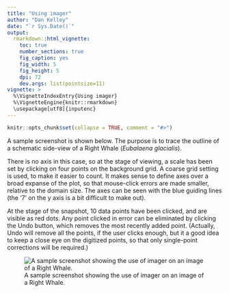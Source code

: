 ```yaml
---
title: "Using imager"
author: "Dan Kelley"
date: "`r Sys.Date()`"
output:
  rmarkdown::html_vignette:
    toc: true
    number_sections: true
    fig_caption: yes
    fig_width: 5
    fig_height: 5
    dpi: 72
    dev.args: list(pointsize=11)
vignette: >
  %\VignetteIndexEntry{Using imager}
  %\VignetteEngine{knitr::rmarkdown}
  \usepackage[utf8]{inputenc}
---
```


<!-- HOW TO BUILD THE VIGNETTE. -->
<!-- 1. edit this file in vignettes/imager.Rmd -->
<!-- 2. run devtools::build_vignettes() -->
<!-- 3. build imager -->


```r
knitr::opts_chunk$set(collapse = TRUE, comment = "#>")
```

A sample screenshot is shown below. The purpose is to trace the outline of a
schematic side-view of a Right Whale (*Eubalaena glacialis*).

There is no axis in this case, so at the stage of viewing, a scale has been set
by clicking on four points on the background grid. A coarse grid setting is
used, to make it easier to count. It makes sense to define axes over a broad
expanse of the plot, so that mouse-click errors are made smaller, relative to
the domain size.  The axes can be seen with the blue guiding lines (the '7' on
the y axis is a bit difficult to make out).

At the stage of the snapshot, 10 data points have been clicked, and are visible
as red dots. Any point clicked in error can be eliminated by clicking the Undo
button, which removes the most recently added point. (Actually, Undo will
remove all the points, if the user clicks enough, but it a good idea to keep a
close eye on the digitized points, so that only single-point corrections will
be required.)


![A sample screenshot showing the use of imager on an image of a Right Whale.](screenshot.png)

